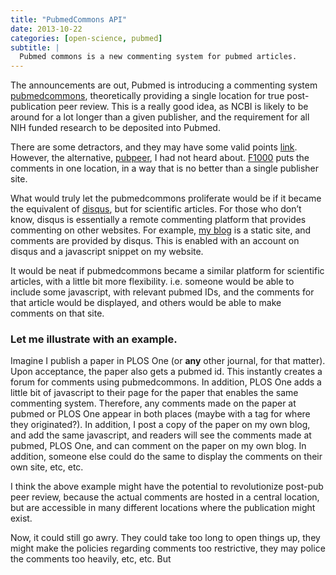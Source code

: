 ```yaml
---
title: "PubmedCommons API"
date: 2013-10-22
categories: [open-science, pubmed]
subtitle: |
  Pubmed commons is a new commenting system for pubmed articles.
---
```


The announcements are out, Pubmed is introducing a commenting system [pubmedcommons](http://www.ncbi.nlm.nih.gov/pubmedcommons/), theoretically providing a single location for true post-publication peer review. This is a really good idea, as NCBI is likely to be around for a lot longer than a given publisher, and the requirement for all NIH funded research to be deposited into Pubmed.

There are some detractors, and they may have some valid points [link](https://twitter.com/caseybergman/status/392729744640577537). However, the alternative, [pubpeer](https://pubpeer.com/), I had not heard about. [F1000](http://f1000.com/) puts the comments in one location, in a way that is no better than a single publisher site.

What would truly let the pubmedcommons proliferate would be if it became the equivalent of [disqus](disqus.com), but for scientific articles. For those who don't know, disqus is essentially a remote commenting platform that provides commenting on other websites. For example, [my blog](http://rmflight.github.io) is a static site, and comments are provided by disqus. This is enabled with an account on disqus and a javascript snippet on my website.

It would be neat if pubmedcommons became a similar platform for scientific articles, with a little bit more flexibility. i.e. someone would be able to include some javascript, with relevant pubmed IDs, and the comments for that article would be displayed, and others would be able to make comments on that site.

### Let me illustrate with an example.

Imagine I publish a paper in PLOS One (or **any** other journal, for that matter). Upon acceptance, the paper also gets a pubmed id. This instantly creates a forum for comments using pubmedcommons. In addition, PLOS One adds a little bit of javascript to their page for the paper that enables the same commenting system. Therefore, any comments made on the paper at pubmed or PLOS One appear in both places (maybe with a tag for where they originated?). In addition, I post a copy of the paper on my own blog, and add the same javascript, and readers will see the comments made at pubmed, PLOS One, and can comment on the paper on my own blog. In addition, someone else could do the same to display the comments on their own site, etc, etc. 

I think the above example might have the potential to revolutionize post-pub peer review, because the actual comments are hosted in a central location, but are accessible in many different locations where the publication might exist. 

Now, it could still go awry. They could take too long to open things up, they might make the policies regarding comments too restrictive, they may police the comments too heavily, etc, etc. But
